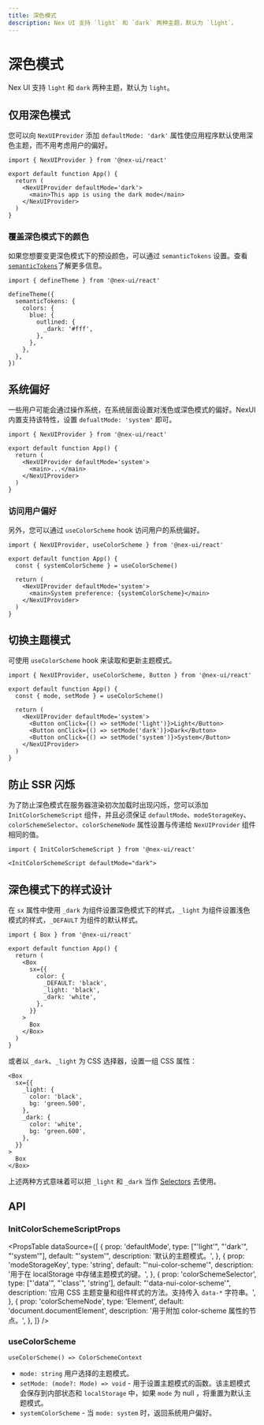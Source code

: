 ```yaml
---
title: 深色模式
description: Nex UI 支持 `light` 和 `dark` 两种主题，默认为 `light`。
---
```


# 深色模式

Nex UI 支持 `light` 和 `dark` 两种主题，默认为 `light`。

## 仅用深色模式

您可以向 `NexUIProvider` 添加 `defaultMode: 'dark'` 属性使应用程序默认使用深色主题，而不用考虑用户的偏好。

```tsx
import { NexUIProvider } from '@nex-ui/react'

export default function App() {
  return (
    <NexUIProvider defaultMode='dark'>
      <main>This app is using the dark mode</main>
    </NexUIProvider>
  )
}
```

### 覆盖深色模式下的颜色

如果您想要变更深色模式下的预设颜色，可以通过 `semanticTokens` 设置。查看 [`semanticTokens`](/docs/customization/semantic-tokens)了解更多信息。

```tsx
import { defineTheme } from '@nex-ui/react'

defineTheme({
  semanticTokens: {
    colors: {
      blue: {
        outlined: {
          _dark: '#fff',
        },
      },
    },
  },
})
```

## 系统偏好

一些用户可能会通过操作系统，在系统层面设置对浅色或深色模式的偏好。NexUI 内置支持该特性，设置 `defualtMode: 'system'` 即可。

```tsx
import { NexUIProvider } from '@nex-ui/react'

export default function App() {
  return (
    <NexUIProvider defaultMode='system'>
      <main>...</main>
    </NexUIProvider>
  )
}
```

### 访问用户偏好

另外，您可以通过 `useColorScheme` hook 访问用户的系统偏好。

```tsx
import { NexUIProvider, useColorScheme } from '@nex-ui/react'

export default function App() {
  const { systemColorScheme } = useColorScheme()

  return (
    <NexUIProvider defaultMode='system'>
      <main>System preference: {systemColorScheme}</main>
    </NexUIProvider>
  )
}
```

## 切换主题模式

可使用 `useColorScheme` hook 来读取和更新主题模式。

```tsx
import { NexUIProvider, useColorScheme, Button } from '@nex-ui/react'

export default function App() {
  const { mode, setMode } = useColorScheme()

  return (
    <NexUIProvider defaultMode='system'>
      <Button onClick={() => setMode('light')}>Light</Button>
      <Button onClick={() => setMode('dark')}>Dark</Button>
      <Button onClick={() => setMode('system')}>System</Button>
    </NexUIProvider>
  )
}
```

## 防止 SSR 闪烁

为了防止深色模式在服务器渲染初次加载时出现闪烁，您可以添加 `InitColorSchemeScript` 组件，并且必须保证 `defaultMode`、`modeStorageKey`、`colorSchemeSelector`、`colorSchemeNode` 属性设置与传递给 `NexUIProvider` 组件相同的值。

```tsx
import { InitColorSchemeScript } from '@nex-ui/react'

<InitColorSchemeScript defaultMode="dark">
```

## 深色模式下的样式设计

在 `sx` 属性中使用 `_dark` 为组件设置深色模式下的样式，`_light` 为组件设置浅色模式的样式，`_DEFAULT` 为组件的默认样式。

```tsx
import { Box } from '@nex-ui/react'

export default function App() {
  return (
    <Box
      sx={{
        color: {
          _DEFAULT: 'black',
          _light: 'black',
          _dark: 'white',
        },
      }}
    >
      Box
    </Box>
  )
}
```

或者以 `_dark`、`_light` 为 CSS 选择器，设置一组 CSS 属性：

```tsx
<Box
  sx={{
    _light: {
      color: 'black',
      bg: 'green.500',
    },
    _dark: {
      color: 'white',
      bg: 'green.600',
    },
  }}
>
  Box
</Box>
```

上述两种方式意味着可以把 `_light` 和 `_dark` 当作 [Selectors](/docs/customization/selectors) 去使用。

## API

### InitColorSchemeScriptProps

<PropsTable
  dataSource={[
    {
      prop: 'defaultMode',
      type: ["'light'", "'dark'", "'system'"],
      default: "'system'",
      description: '默认的主题模式。',
    },
    {
      prop: 'modeStorageKey',
      type: 'string',
      default: "'nui-color-scheme'",
      description: '用于在 localStorage 中存储主题模式的键。',
    },
    {
      prop: 'colorSchemeSelector',
      type: ["'data'", "'class'", 'string'],
      default: "'data-nui-color-scheme'",
      description:
        '应用 CSS 主题变量和组件样式的方法。支持传入 `data-*` 字符串。',
    },
    {
      prop: 'colorSchemeNode',
      type: 'Element',
      default: 'document.documentElement',
      description: '用于附加 color-scheme 属性的节点。',
    },
  ]}
/>

### useColorScheme

`useColorScheme() => ColorSchemeContext`

- `mode: string` 用户选择的主题模式。
- `setMode: (mode?: Mode) => void` - 用于设置主题模式的函数。该主题模式会保存到内部状态和 `localStorage` 中，如果 `mode` 为 null ，将重置为默认主题模式。
- `systemColorScheme` - 当 `mode: system` 时，返回系统用户偏好。

